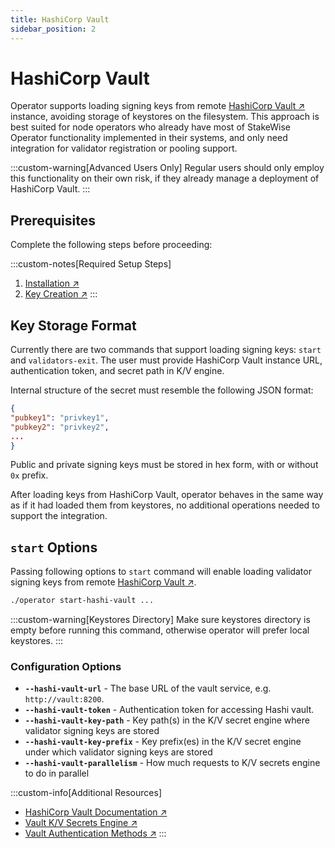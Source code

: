 ```yaml
---
title: HashiCorp Vault
sidebar_position: 2
---
```



# HashiCorp Vault

Operator supports loading signing keys from remote [HashiCorp Vault ↗](https://github.com/hashicorp/vault) instance, avoiding storage of keystores on the filesystem. This approach is best suited for node operators who already have most of StakeWise Operator functionality implemented in their systems, and only need integration for validator registration or pooling support.

:::custom-warning[Advanced Users Only]
  Regular users should only employ this functionality on their own risk, if they already manage a deployment of HashiCorp Vault.
:::

## Prerequisites

Complete the following steps before proceeding:

:::custom-notes[Required Setup Steps]
  1. [Installation ↗](../installation)
  2. [Key Creation ↗](../key-creation)
:::

## Key Storage Format

Currently there are two commands that support loading signing keys: `start` and `validators-exit`. The user must provide HashiCorp Vault instance URL, authentication token, and secret path in K/V engine.

Internal structure of the secret must resemble the following JSON format:
  ```json
{
  "pubkey1": "privkey1",
  "pubkey2": "privkey2",
  ...
}
```

Public and private signing keys must be stored in hex form, with or without `0x` prefix.

After loading keys from HashiCorp Vault, operator behaves in the same way as if it had loaded them from keystores, no additional operations needed to support the integration.

## `start` Options

Passing following options to `start` command will enable loading validator signing keys from remote [HashiCorp Vault ↗](https://github.com/hashicorp/vault).

```bash
./operator start-hashi-vault ...
````
:::custom-warning[Keystores Directory]
  Make sure keystores directory is empty before running this command, otherwise operator will prefer local keystores.
:::

### Configuration Options

  - **`--hashi-vault-url`** - The base URL of the vault service, e.g. `http://vault:8200`.
  - **`--hashi-vault-token`** - Authentication token for accessing Hashi vault.
  - **`--hashi-vault-key-path`** - Key path(s) in the K/V secret engine where validator signing keys are stored
  - **`--hashi-vault-key-prefix`** - Key prefix(es) in the K/V secret engine under which validator signing keys are stored
  - **`--hashi-vault-parallelism`** - How much requests to K/V secrets engine to do in parallel

:::custom-info[Additional Resources]
  - [HashiCorp Vault Documentation ↗](https://www.vaultproject.io/docs)
  - [Vault K/V Secrets Engine ↗](https://www.vaultproject.io/docs/secrets/kv)
  - [Vault Authentication Methods ↗](https://www.vaultproject.io/docs/auth)
:::

